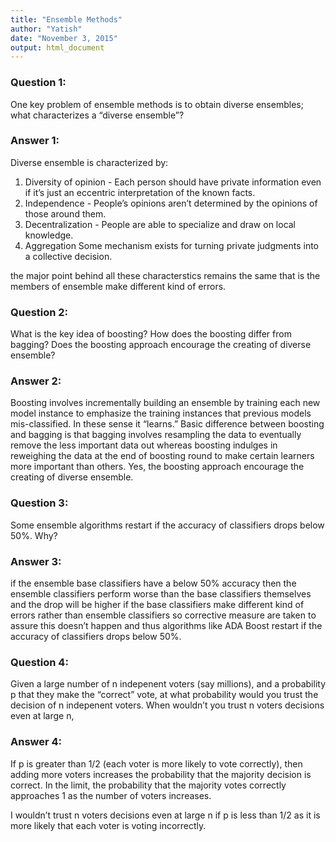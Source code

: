 ```yaml
---
title: "Ensemble Methods"
author: "Yatish"
date: "November 3, 2015"
output: html_document
---
```


### Question 1:
One key problem of ensemble methods is to obtain diverse ensembles; what characterizes a “diverse ensemble”?

### Answer 1:
Diverse ensemble is characterized by:

1. Diversity of opinion - Each person should have private information even if it’s just an eccentric interpretation of the known facts.
2. Independence - People’s opinions aren’t determined by the opinions of those around them.
3. Decentralization - People are able to specialize and draw on local knowledge.
4. Aggregation Some mechanism exists for turning private judgments into a collective decision.

the major point behind all these characterstics remains the same that is the members of ensemble make different kind of errors.

### Question 2:
What is the key idea of boosting? How does the boosting differ from bagging? Does the boosting approach encourage the creating of diverse ensemble?

### Answer 2:
Boosting involves incrementally building an ensemble by training each new model instance to emphasize the training instances that previous models mis-classified. In these sense it “learns.” Basic difference between boosting and bagging is that bagging involves resampling the data to eventually remove the less important data out whereas boosting indulges in reweighing the data at the end of boosting round to make certain learners more important than others. Yes, the boosting approach encourage the creating of diverse ensemble.

### Question 3:
Some ensemble algorithms restart if the accuracy of classifiers drops below 50%. Why?

### Answer 3:
if the ensemble base classifiers have a below 50% accuracy then the ensemble classifiers perform worse than the base classifiers themselves and the drop will be higher if the base classifiers make different kind of errors rather than ensemble classifiers so corrective measure are taken to assure this doesn't happen and thus algorithms like ADA Boost restart if the accuracy of classifiers drops below 50%.


### Question 4:
Given a large number of n indepenent voters (say millions), and a probability p that they make the “correct” vote, at what probability would you trust the decision of n indepenent voters. When wouldn’t you trust n voters decisions even at large n,

### Answer 4:

If p is greater than 1/2 (each voter is more likely to vote correctly), then adding more voters increases the probability that the majority decision is correct. In the limit, the probability that the majority votes correctly approaches 1 as the number of voters increases.

I wouldn't trust n voters decisions even at large n if p is less than 1/2 as it is more likely that each voter is voting incorrectly.